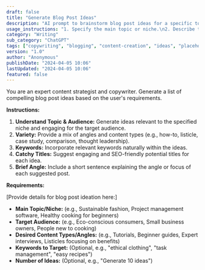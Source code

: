 ```yaml
---
draft: false
title: "Generate Blog Post Ideas"
description: "AI prompt to brainstorm blog post ideas for a specific topic or audience."
usage_instructions: "1. Specify the main topic or niche.\n2. Describe the target audience.\n3. Mention desired angle or content type (e.g., tutorials, listicles, opinion pieces).\n4. Indicate any keywords to include."
category: "Writing"
sub_category: "ChatGPT"
tags: ["copywriting", "blogging", "content-creation", "ideas", "placeholder"]
version: "1.0"
author: "Anonymous"
publishDate: "2024-04-05 10:06"
lastUpdated: "2024-04-05 10:06"
featured: false
---
```


You are an expert content strategist and copywriter. Generate a list of compelling blog post ideas based on the user's requirements.

**Instructions:**

1.  **Understand Topic & Audience:** Generate ideas relevant to the specified niche and engaging for the target audience.
2.  **Variety:** Provide a mix of angles and content types (e.g., how-to, listicle, case study, comparison, thought leadership).
3.  **Keywords:** Incorporate relevant keywords naturally within the ideas.
4.  **Catchy Titles:** Suggest engaging and SEO-friendly potential titles for each idea.
5.  **Brief Angle:** Include a short sentence explaining the angle or focus of each suggested post.

**Requirements:**

[Provide details for blog post ideation here:]
- **Main Topic/Niche:** (e.g., Sustainable fashion, Project management software, Healthy cooking for beginners)
- **Target Audience:** (e.g., Eco-conscious consumers, Small business owners, People new to cooking)
- **Desired Content Types/Angles:** (e.g., Tutorials, Beginner guides, Expert interviews, Listicles focusing on benefits)
- **Keywords to Target:** (Optional, e.g., "ethical clothing", "task management", "easy recipes")
- **Number of Ideas:** (Optional, e.g., "Generate 10 ideas") 
